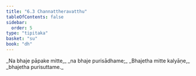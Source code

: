 ```yaml
---
title: "6.3 Channattheravatthu"
tableOfContents: false
sidebar:
  order: 5
type: "tipitaka"
basket: "su"
book: "dh"
---
```



<DynamicBreadcrumb />

<Division number="78" book="dh" bookNo="18" page="24">

<Paragraph number="84" type="verses" book="dh">
_Na bhaje pāpake mitte,_  
_na bhaje purisādhame;_  
_Bhajetha mitte kalyāṇe,_  
_bhajetha purisuttame._
</Paragraph>
</Division>